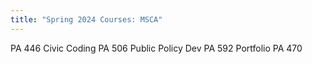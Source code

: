 ```yaml
---
title: "Spring 2024 Courses: MSCA"
---
```




PA 446 Civic Coding
PA 506 Public Policy Dev
PA 592 Portfolio
PA 470